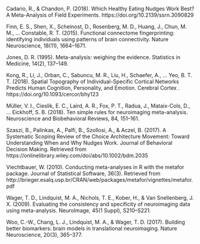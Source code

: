 Cadario, R., & Chandon, P. (2018). Which Healthy Eating Nudges Work Best? A Meta-Analysis of Field Experiments. https://doi.org/10.2139/ssrn.3090829

Finn, E. S., Shen, X., Scheinost, D., Rosenberg, M. D., Huang, J., Chun, M. M., … Constable, R. T. (2015). Functional connectome fingerprinting: identifying individuals using patterns of brain connectivity. Nature Neuroscience, 18(11), 1664–1671.

Jones, D. R. (1995). Meta-analysis: weighing the evidence. Statistics in Medicine, 14(2), 137–149.

Kong, R., Li, J., Orban, C., Sabuncu, M. R., Liu, H., Schaefer, A., … Yeo, B. T. T. (2018). Spatial Topography of Individual-Specific Cortical Networks Predicts Human Cognition, Personality, and Emotion. Cerebral Cortex . https://doi.org/10.1093/cercor/bhy123

Müller, V. I., Cieslik, E. C., Laird, A. R., Fox, P. T., Radua, J., Mataix-Cols, D., … Eickhoff, S. B. (2018). Ten simple rules for neuroimaging meta-analysis. Neuroscience and Biobehavioral Reviews, 84, 151–161.

Szaszi, B., Palinkas, A., Palfi, B., Szollosi, A., & Aczel, B. (2017). A Systematic Scoping Review of the Choice Architecture Movement: Toward Understanding When and Why Nudges Work. Journal of Behavioral Decision Making. Retrieved from https://onlinelibrary.wiley.com/doi/abs/10.1002/bdm.2035

Viechtbauer, W. (2010). Conducting meta-analyses in R with the metafor package. Journal of Statistical Software, 36(3). Retrieved from http://brieger.esalq.usp.br/CRAN/web/packages/metafor/vignettes/metafor.pdf

Wager, T. D., Lindquist, M. A., Nichols, T. E., Kober, H., & Van Snellenberg, J. X. (2009). Evaluating the consistency and specificity of neuroimaging data using meta-analysis. NeuroImage, 45(1 Suppl), S210–S221.

Woo, C.-W., Chang, L. J., Lindquist, M. A., & Wager, T. D. (2017). Building better biomarkers: brain models in translational neuroimaging. Nature Neuroscience, 20(3), 365–377.

